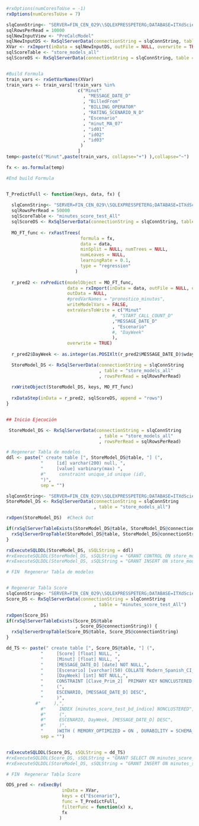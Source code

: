 ```r
#rxOptions(numCoresToUse = -1)
rxOptions(numCoresToUse = 7)

slqConnString<- "SERVER=FIN_CEN_029\\SQLEXPRESSPETERG;DATABASE=ITXdScience;Trusted_Connection=Yes;Driver=SQL Server Native Client 11.0;"
sqlRowsPerRead = 10000 
sqlNewInputView <- "PreCalcModel"
sqlNewInputDS <- RxSqlServerData(connectionString = slqConnString, table = sqlNewInputView, rowsPerRead = sqlRowsPerRead) 
XVar <- rxImport(inData = sqlNewInputDS, outFile = NULL, overwrite = TRUE)
sqlScoreTable <- "store_models_all"
sqlScoreDS <- RxSqlServerData(connectionString = slqConnString, table = sqlScoreTable, rowsPerRead = sqlRowsPerRead)


#Build Formula
train_vars <- rxGetVarNames(XVar)
train_vars <- train_vars[!train_vars %in% 
                           c("Minut"
                             , "MESSAGE_DATE_D"
                             , "BilledFrom"
                             , "BILLING_OPERATOR"
                             , "RATING_SCENARIO_N_D"
                             , "Escenario"
							 , "minut_MA_07"
 							 , "id01"
							 , "id02"
							 , "id03"
							)
						   ]
temp<-paste(c("Minut",paste(train_vars, collapse="+") ),collapse="~")

fx <- as.formula(temp)

#End build Formula


T_PredictFull <- function(keys, data, fx) {
  
  slqConnString<- "SERVER=FIN_CEN_029\\SQLEXPRESSPETERG;DATABASE=ITXdScience;Trusted_Connection=Yes;Driver=SQL Server Native Client 11.0;"
  sqlRowsPerRead = 50000 
  sqlScoreTable <- "minutes_score_test_All"
  sqlScoreDS <- RxSqlServerData(connectionString = slqConnString, table = sqlScoreTable, rowsPerRead = sqlRowsPerRead)
  
  MO_FT_func <- rxFastTrees(
                            formula = fx, 
                            data = data,
                            minSplit = NULL, numTrees = NULL,
                            numLeaves = NULL,
                            learningRate = 0.1,
                            type = "regression"
                          )
  
  r_pred2 <- rxPredict(modelObject = MO_FT_func,
                       data = rxImport(inData = data, outFile = NULL, overwrite = TRUE),
                       outData = NULL,
                       #predVarNames = "pronostico_minutos",
                       writeModelVars = FALSE,
                       extraVarsToWrite = c("Minut"
										#, "START_CALL_COUNT_D"
										,"MESSAGE_DATE_D"
										, "Escenario"
										#, "DayWeek"
										),
                       overwrite = TRUE)
  
  r_pred2$DayWeek <- as.integer(as.POSIXlt(r_pred2$MESSAGE_DATE_D)$wday + 1)

  StoreModel_DS <- RxSqlServerData(connectionString = slqConnString
                                   , table = "store_models_all"
                                   , rowsPerRead = sqlRowsPerRead)  
  
  rxWriteObject(StoreModel_DS, keys, MO_FT_func)
  
  rxDataStep(inData = r_pred2, sqlScoreDS, append = "rows")
}


## Inicio Ejecución

 StoreModel_DS <- RxSqlServerData(connectionString = slqConnString
                                   , table = "store_models_all"
                                   , rowsPerRead = sqlRowsPerRead)  

# Regenerar Tabla de modelos
ddl <- paste(" create table [", StoreModel_DS@table, "] (",
             "     [id] varchar(200) null, ",
             "     [value] varbinary(max) ",
             #"     constraint unique_id unique (id),
             ")",
             sep = "")

slqConnString<- "SERVER=FIN_CEN_029\\SQLEXPRESSPETERG;DATABASE=ITXdScience;Trusted_Connection=Yes;Driver=SQL Server Native Client 11.0;"
StoreModel_DS <- RxSqlServerData(connectionString = slqConnString
                                 , table = "store_models_all")  

rxOpen(StoreModel_DS)  #Check Out

if(rxSqlServerTableExists(StoreModel_DS@table, StoreModel_DS@connectionString)) {
  rxSqlServerDropTable(StoreModel_DS@table, StoreModel_DS@connectionString)
}

rxExecuteSQLDDL(StoreModel_DS, sSQLString = ddl)
#rxExecuteSQLDDL(StoreModel_DS, sSQLString = "GRANT CONTROL ON store_models_all TO xxx")
#rxExecuteSQLDDL(StoreModel_DS, sSQLString = "GRANT INSERT ON store_models_all TO xxx")

# FIN  Regenerar Tabla de modelos


# Regenerar Tabla Score
slqConnString<- "SERVER=FIN_CEN_029\\SQLEXPRESSPETERG;DATABASE=ITXdScience;Trusted_Connection=Yes;Driver=SQL Server Native Client 11.0;"
Score_DS <- RxSqlServerData(connectionString = slqConnString
                                 , table = "minutes_score_test_All")  

rxOpen(Score_DS)
if(rxSqlServerTableExists(Score_DS@table
                          , Score_DS@connectionString)) {
  rxSqlServerDropTable(Score_DS@table, Score_DS@connectionString)
}

dd_TS <- paste(" create table [", Score_DS@table, "] (",
             "     [Score] [float] NULL, ",
             "     [Minut] [float] NULL, ",
             "     [MESSAGE_DATE_D] [date] NOT NULL,",
             "     [Escenario] [varchar](50) COLLATE Modern_Spanish_CI_AS NOT NULL,",
             "     [DayWeek] [int] NOT NULL,",
             "     CONSTRAINT [Clave_Prim_2]  PRIMARY KEY NONCLUSTERED ",
             "     (",
             "     ESCENARIO, [MESSAGE_DATE_D] DESC",
             "     )",
		   #"     ),",
             #"     INDEX [minutes_score_test_bd_índice] NONCLUSTERED",
             #"     (",
             #"     ESCENARIO, DayWeek, [MESSAGE_DATE_D] DESC",
             #"     )",
             "     )WITH ( MEMORY_OPTIMIZED = ON , DURABILITY = SCHEMA_AND_DATA)",
             sep = "")


rxExecuteSQLDDL(Score_DS, sSQLString = dd_TS)
#rxExecuteSQLDDL(Score_DS, sSQLString = "GRANT SELECT ON minutes_score_test_All TO B_OperUpd")
#rxExecuteSQLDDL(StoreModel_DS, sSQLString = "GRANT INSERT ON minutes_score_test_All TO xxx")

# FIN  Regenerar Tabla Score

ODS_pred <- rxExecBy(
                     inData = XVar, 
                     keys = c("Escenario"), 
                     func = T_PredictFull,
					 filterFunc = function(x) x,
                     fx
                    )

 
```